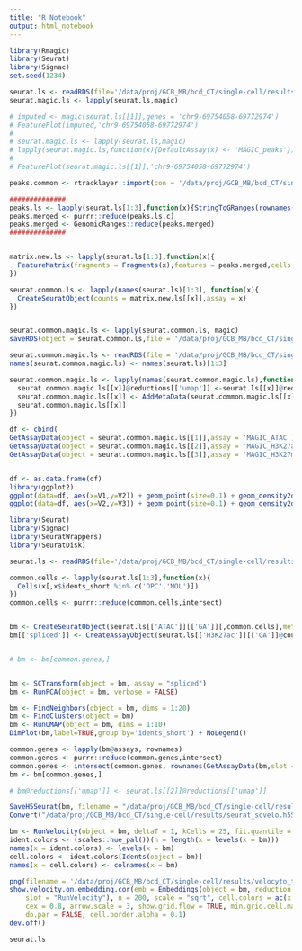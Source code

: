 ```yaml
---
title: "R Notebook"
output: html_notebook
---
```


```r
library(Rmagic)
library(Seurat)
library(Signac)
set.seed(1234)
```

```r
seurat.ls <- readRDS(file='/data/proj/GCB_MB/bcd_CT/single-cell/results/multiple_modalities/ATAC_H3K27ac_H3K27me3/seurat_multimodal/peaks/Seurat_object.Rds')
seurat.magic.ls <- lapply(seurat.ls,magic)
```

```r
# imputed <- magic(seurat.ls[[1]],genes = 'chr9-69754058-69772974')
# FeaturePlot(imputed,'chr9-69754058-69772974') 
# 
# seurat.magic.ls <- lapply(seurat.ls,magic)
# lapply(seurat.magic.ls,function(x){DefaultAssay(x) <- 'MAGIC_peaks'})
# 
# FeaturePlot(seurat.magic.ls[[1]],'chr9-69754058-69772974') 

peaks.common <- rtracklayer::import(con = '/data/proj/GCB_MB/bcd_CT/single-cell/results/benchmarks/peaks/specificity_benchmark/peaks_merged.bed')

##############
peaks.ls <- lapply(seurat.ls[1:3],function(x){StringToGRanges(rownames(x))})
peaks.merged <- purrr::reduce(peaks.ls,c)
peaks.merged <- GenomicRanges::reduce(peaks.merged)
##############


matrix.new.ls <- lapply(seurat.ls[1:3],function(x){
  FeatureMatrix(fragments = Fragments(x),features = peaks.merged,cells = Cells(x))
})

seurat.common.ls <- lapply(names(seurat.ls)[1:3], function(x){
  CreateSeuratObject(counts = matrix.new.ls[[x]],assay = x)
})


seurat.common.magic.ls <- lapply(seurat.common.ls, magic)
saveRDS(object = seurat.common.ls,file = '/data/proj/GCB_MB/bcd_CT/single-cell/results/seurat_magic_tempRds')
```


```r
seurat.common.magic.ls <- readRDS(file = '/data/proj/GCB_MB/bcd_CT/single-cell/results/seurat_magic_temp.Rds')
names(seurat.common.magic.ls) <- names(seurat.ls)[1:3]

seurat.common.magic.ls <- lapply(names(seurat.common.magic.ls),function(x){
  seurat.common.magic.ls[[x]]@reductions[['umap']] <-seurat.ls[[x]]@reductions[['umap']]
  seurat.common.magic.ls[[x]] <- AddMetaData(seurat.common.magic.ls[[x]], metadata = seurat.ls[[x]]@meta.data)
  seurat.common.magic.ls[[x]]
})

df <- cbind(
GetAssayData(object = seurat.common.magic.ls[[1]],assay = 'MAGIC_ATAC')[,1],
GetAssayData(object = seurat.common.magic.ls[[2]],assay = 'MAGIC_H3K27ac')[,1],
GetAssayData(object = seurat.common.magic.ls[[3]],assay = 'MAGIC_H3K27me3')[,1])


df <- as.data.frame(df)
library(ggplot2)
ggplot(data=df, aes(x=V1,y=V2)) + geom_point(size=0.1) + geom_density2d() + xlab('ATAC') + ylab('H3K27ac') + coord_cartesian(xlim=c(0,0.8))
ggplot(data=df, aes(x=V2,y=V3)) + geom_point(size=0.1) + geom_density2d() + coord_cartesian(ylim=c(0,1)) # + scale_x_log10() + scale_y_log10()


```


```r
library(Seurat)
library(Signac)
library(SeuratWrappers)
library(SeuratDisk)

seurat.ls <- readRDS(file='/data/proj/GCB_MB/bcd_CT/single-cell/results/multiple_modalities/ATAC_H3K27ac_H3K27me3/seurat_multimodal/peaks/Seurat_object.Rds')

common.cells <- lapply(seurat.ls[1:3],function(x){
  Cells(x[,x$idents_short %in% c('OPC','MOL')])
})
common.cells <- purrr::reduce(common.cells,intersect)


bm <- CreateSeuratObject(seurat.ls[['ATAC']][['GA']][,common.cells],meta.data = seurat.ls[["H3K27ac"]]@meta.data,assay='unspliced')
bm[['spliced']] <- CreateAssayObject(seurat.ls[['H3K27ac']][['GA']]@counts[,common.cells],)


# bm <- bm[common.genes,]


bm <- SCTransform(object = bm, assay = "spliced")
bm <- RunPCA(object = bm, verbose = FALSE)

bm <- FindNeighbors(object = bm, dims = 1:20)
bm <- FindClusters(object = bm)
bm <- RunUMAP(object = bm, dims = 1:10)
DimPlot(bm,label=TRUE,group.by='idents_short') + NoLegend()

common.genes <- lapply(bm@assays, rownames)
common.genes <- purrr::reduce(common.genes,intersect)
common.genes <- intersect(common.genes, rownames(GetAssayData(bm,slot = 'scale.data',assay='SCT')))
bm <- bm[common.genes,]

# bm@reductions[['umap']] <- seurat.ls[[2]]@reductions[['umap']]

SaveH5Seurat(bm, filename = "/data/proj/GCB_MB/bcd_CT/single-cell/results/seurat_scvelo.h5Seurat",overwrite=T)
Convert("/data/proj/GCB_MB/bcd_CT/single-cell/results/seurat_scvelo.h5Seurat", dest = "h5ad",overwrite=T)


```


```r

bm <- RunVelocity(object = bm, deltaT = 1, kCells = 25, fit.quantile = 0.02)
ident.colors <- (scales::hue_pal())(n = length(x = levels(x = bm)))
names(x = ident.colors) <- levels(x = bm)
cell.colors <- ident.colors[Idents(object = bm)]
names(x = cell.colors) <- colnames(x = bm)

png(filename = '/data/proj/GCB_MB/bcd_CT/single-cell/results/velocyto_temp.png',width=10,height=10,units='in',res=300)
show.velocity.on.embedding.cor(emb = Embeddings(object = bm, reduction = "umap"), vel = Tool(object = bm, 
    slot = "RunVelocity"), n = 200, scale = "sqrt", cell.colors = ac(x = cell.colors, alpha = 0.5), 
    cex = 0.8, arrow.scale = 3, show.grid.flow = TRUE, min.grid.cell.mass = 0.5, grid.n = 40, arrow.lwd = 1, 
    do.par = FALSE, cell.border.alpha = 0.1)
dev.off()

```


```r

seurat.ls





```

